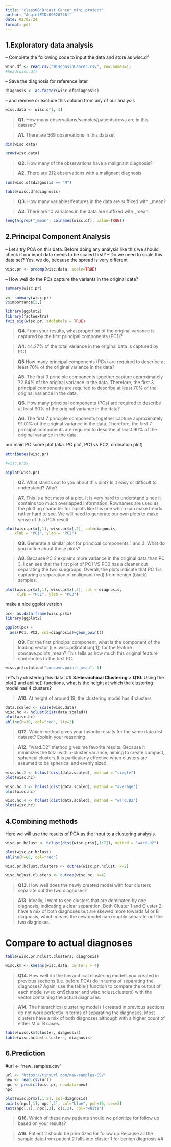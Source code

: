 ```yaml
---
title: "class08:Breast Cancer_mini_project"
author: "Angie(PID:69028746)"
date: 02/02/24
format: pdf
---
```

## **1.Exploratory data analysis**
-- Complete the following code to input the data and store as wisc.df

```r
wisc.df <- read.csv("WisconsinCancer.csv", row.names=1)
#head(wisc.df)
```
-- Save the diagnosis for reference later

```r
diagnosis <- as.factor(wisc.df$diagnosis)
```

-- and remove or exclude this column from any of our analysis

```r
wisc.data <- wisc.df[,-1]
```

> **Q1.** How many observations/samples/patients/rows are in this dataset?

> **A1.** There are 569 observations in this dataset

```r
dim(wisc.data)
```
```r
nrow(wisc.data)
```


> **Q2.** How many of the observations have a malignant diagnosis?

> **A2.** There are 212 observations with a malignant diagnosis.

```r
sum(wisc.df$diagnosis == "M")
```
```r
table(wisc.df$diagnosis)
```

> **Q3.** How many variables/features in the data are suffixed with \_mean?

> **A3.** There are 10 variables in the data are suffixed with \_mean.

```r
length(grep("_mean", colnames(wisc.df), value=TRUE))
```
## **2.Principal Component Analysis**
-- Let's try PCA on this data. Before doing any analysis like this we should check if our input data needs to be scaled first?
-- Do we need to scale this data set? Yes, we do, because the spread is very different

```r
wisc.pr <- prcomp(wisc.data, scale=TRUE)
```

-- How well do the PCs capture the variants in the original data?

```r
summary(wisc.pr) 
```
```r
v<- summary(wisc.pr)
v$importance[2,]
```

```r
library(ggplot2)
library(factoextra)
fviz_eig(wisc.pr, addlabels = TRUE)
```
> **Q4.** From your results, what proportion of the original variance is captured by the first principal components (PC1)?

> **A4.** 44.27% of the total variance in the original data is captured by PC1.


> **Q5.**How many principal components (PCs) are required to describe at least 70% of the original variance in the data?

> **A5.** The first 3 principle components together capture approximately 72.64% of the original variance in the data. Therefore, the first 3 principal components are required to describe at least 70% of the original variance in the data.


> **Q6.** How many principal components (PCs) are required to describe at least 90% of the original variance in the data?

> **A6.** The first 7 principle components together capture approximately 91.01% of the original variance in the data. Therefore, the first 7 principal components are required to describe at least 90% of the original variance in the data.

our main PC score plot (aka. PC plot, PC1 vs PC2, ordination plot)

```r
attributes(wisc.pr)
```

```r
#wisc.pr$x
```

```r
biplot(wisc.pr)
```


> **Q7.** What stands out to you about this plot? Is it easy or difficult to understand? Why?

> **A7.** This is a hot mess of a plot. It is very hard to understand since it contains too much overlapped information. Rownames are used as the plotting character for biplots like this one which can make trends rather hard to see. We will need to generate our own plots to make sense of this PCA result.

```r
plot(wisc.pr$x[,1], wisc.pr$x[,2], col=diagnosis,
    xlab = "PC1", ylab = "PC2")
```

> **Q8.**  Generate a similar plot for principal components 1 and 3. What do you notice about these plots?

> **A8.** Because PC 2 explains more variance in the original data than PC 3, I can see that the first plot of PC1 VS PC2 has a cleaner cut separating the two subgroups. Overall, the plots indicate that PC 1 is capturing a separation of malignant (red) from benign (black) samples.

```r
plot(wisc.pr$x[,1], wisc.pr$x[,3], col = diagnosis, 
     xlab = "PC1", ylab = "PC3")
```


make a nice ggplot version

```r
pc<- as.data.frame(wisc.pr$x)
library(ggplot2)

ggplot(pc) + 
  aes(PC1, PC2, col=diagnosis)+geom_point()
```

> **Q9.** For the first principal component, what is the component of the loading vector (i.e. wisc.pr$rotation[,1]) for the feature concave.points_mean? This tells us how much this original feature contributes to the first PC.

```r
wisc.pr$rotation["concave.points_mean", 1]
```


Let's try clustering this data:
## **3.Hierarchical Clustering**
> **Q10.**  Using the plot() and abline() functions, what is the height at which the clustering model has 4 clusters?

> **A10.** At height of around 19, the clustering model has 4 clusters 

```r
data.scaled <- scale(wisc.data)
wisc.hc <- hclust(dist(data.scaled))
plot(wisc.hc)
abline(h=19, col="red", lty=2)
```


> **Q12.** Which method gives your favorite results for the same data.dist dataset? Explain your reasoning.

> **A12.** "ward.D2" method gives me favorite results. Because it minimizes the total within-cluster variance, aiming to create compact, spherical clusters.It is particularly effective when clusters are assumed to be spherical and evenly sized.

```r
wisc.hc.2 <- hclust(dist(data.scaled), method = "single")
plot(wisc.hc)
```
```r
wisc.hc.3 <- hclust(dist(data.scaled), method = "average")
plot(wisc.hc)
```
```r
wisc.hc.4 <- hclust(dist(data.scaled), method = "ward.D2")
plot(wisc.hc)
```


## **4.Combining methods**

Here we will use the results of PCA as the input to a clustering analysis.

```r
wisc.pr.hclust <- hclust(dist(wisc.pr$x[,1:7]), method = "ward.D2")
```

```r
plot(wisc.pr.hclust)
abline(h=80, col="red")
```

```r
wisc.pr.hclust.clusters <- cutree(wisc.pr.hclust, k=2)
```
```r
wisc.hclust.clusters <- cutree(wisc.hc, k=4)
```
> **Q13.** How well does the newly created model with four clusters separate out the two diagnoses?

> **A13.** Ideally, I want to see clusters that are dominated by one diagnosis, indicating a clear separation. Both Cluster 1 and Cluster 2 have a mix of both diagnoses but are skewed more towards M or B diagnosis, which means the new model can roughly separate out the two diagnoses.

# Compare to actual diagnoses
```r
table(wisc.pr.hclust.clusters, diagnosis)
```


```r
wisc.km <- kmeans(wisc.data, centers = 4)
```

> **Q14.** How well do the hierarchical clustering models you created in previous sections (i.e. before PCA) do in terms of separating the diagnoses? Again, use the table() function to compare the output of each model (wisc.km$cluster and wisc.hclust.clusters) with the vector containing the actual diagnoses.

> **A14.** The hierarchical clustering models I created in previous sections do not work perfectly in terms of separating the diagnoses. Most clusters have a mix of both diagnoses although with a higher count of either M or B cases. 

```r
table(wisc.km$cluster, diagnosis)
table(wisc.hclust.clusters, diagnosis)
```



## **6.Prediction**

#url \<- "new_samples.csv"

```r
url <- "https://tinyurl.com/new-samples-CSV"
new <- read.csv(url)
npc <- predict(wisc.pr, newdata=new)
npc
```

```r
plot(wisc.pr$x[,1:2], col=diagnosis)
points(npc[,1], npc[,2], col="blue", pch=16, cex=3)
text(npc[,1], npc[,2], c(1,2), col="white")
```

> **Q16.** Which of these new patients should we prioritize for follow up based on your results?

> **A16.** Patient 2 should be prioritized for follow up.Because all the sample data from patient 2 falls into cluster 1 for benign diagnosis
## 
